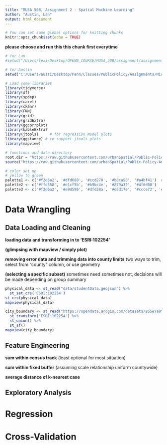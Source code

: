 ```yaml
---
title: "MUSA 508, Assignment 2 - Spatial Machine Learning"
author: "Austin, Lan"
output: html_document
---
```


```r
# You can set some global options for knitting chunks
knitr::opts_chunk$set(echo = TRUE)
```

**please choose and run this this chunk first everytime**
```r
# for Lan
#setwd("/Users/lexi/Desktop/UPENN_COURSE/MUSA_508/assignment/assignment2")

# for Austin
setwd("C:/Users/austi/Desktop/Penn/Classes/PublicPolicy/Assignments/Midterm")
```

```r
# Load some libraries
library(tidyverse)
library(sf)
library(spdep)
library(caret)
library(ckanr)
library(FNN)
library(grid)
library(gridExtra)
library(ggcorrplot)
library(kableExtra)
library(jtools)     # for regression model plots
library(ggstance) # to support jtools plots
library(mapview)

# functions and data directory
root.dir = "https://raw.githubusercontent.com/urbanSpatial/Public-Policy-Analytics-Landing/master/DATA/"
source("https://raw.githubusercontent.com/urbanSpatial/Public-Policy-Analytics-Landing/master/functions.r")

# color set up
# yellow to green
palette1 <- c('#f2d6a2', '#dfd688', '#ccd270', '#b8ca58', '#a4bf41')  # lighter one
palette2 <- c('#ffd358', '#e1cf5b', '#b9bc4e', '#879a32', '#4f6d00')   # stronger one
palette3 <- c('#f2d6a2', '#e9d596', '#dfd38a', '#d6d17e', '#ccce72', '#c2cb66', '#b8c85a', '#aec44d', '#a4bf41')  # lighter one with more gradient
```


# Data Wrangling

## Data Loading and Cleaning

**loading data and transforming in to 'ESRI:102254'**

**(glimpsing with mapview / simply plot)**

**removing error data and trimming data into county limits**
two ways to trim, select from "county" column, or use geometry

**(selecting a specific subset)**
sometimes need sometimes not, decisions will be made depending on group summary


```r
physical_data <- st_read("data/studentData.geojson") %>% 
  st_set_crs('ESRI:102254')
st_crs(physical_data)
mapview(physical_data)
```

```r
city_boundary <- st_read("https://opendata.arcgis.com/datasets/955e7a0f52474b60a9866950daf10acb_0.geojson") %>% 
  st_transform('ESRI:102254') %>% 
  st_union() %>% 
  st_sf()
mapview(city_boundary)
```

## Feature Engineering

**sum within census track** 
(least optional for most situation)

**sum within fixed buffer**
(assuming scale relationship uniform countywide)

**average distance of k-nearest case**


## Exploratory Analysis

# Regression

# Cross-Validation










